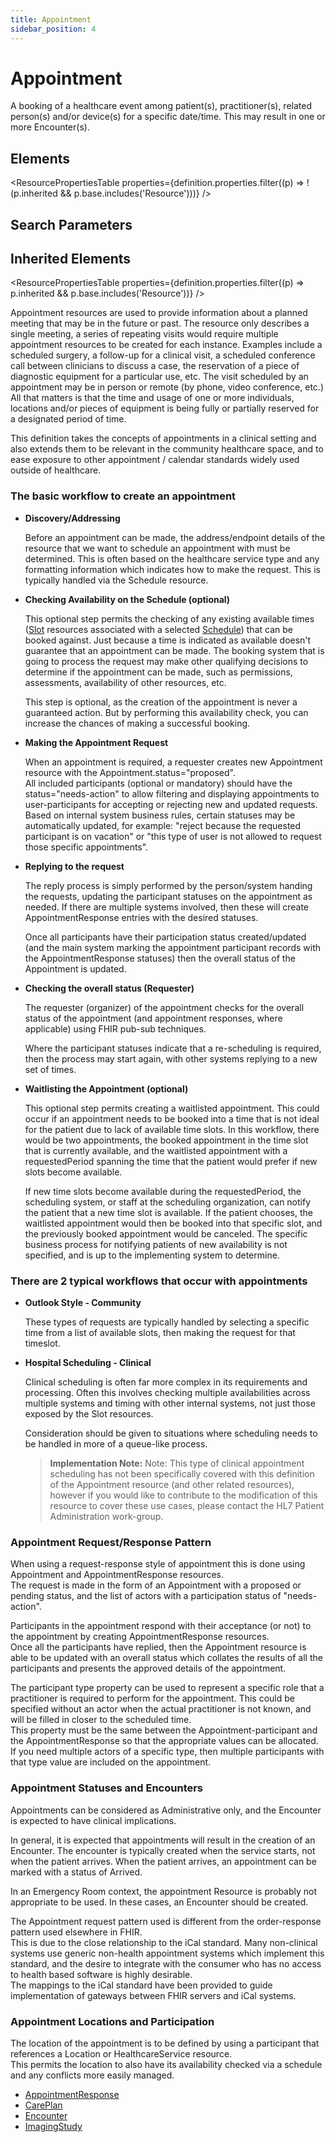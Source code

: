 ```yaml
---
title: Appointment
sidebar_position: 4
---
```



# Appointment

A booking of a healthcare event among patient(s), practitioner(s), related person(s) and/or device(s) for a specific date/time. This may result in one or more <Link to="/docs/api/fhir/resources/encounter">Encounter</Link>(s).

<Tabs queryString="section">
  <TabItem value="schema" label="Schema" default>

## Elements

<ResourcePropertiesTable
  properties={definition.properties.filter((p) => !(p.inherited && p.base.includes('Resource')))}
/>

## Search Parameters

<SearchParamsTable searchParams={definition.searchParameters} />

## Inherited Elements

<ResourcePropertiesTable properties={definition.properties.filter((p) => p.inherited && p.base.includes('Resource'))} />

  </TabItem>
  <TabItem value="usage" label="Usage">
<div> <a name="scope"></a> <p> <Link to="/docs/api/fhir/resources/appointment">Appointment</Link> resources are used to provide information about a planned meeting that may be in the future or past. The resource only describes a single meeting, a series of repeating visits would require multiple appointment resources to be created for each instance. Examples include a scheduled surgery, a follow-up for a clinical visit, a scheduled conference call between clinicians to discuss a case, the reservation of a piece of diagnostic equipment for a particular use, etc. The visit scheduled by an appointment may be in person or remote (by phone, video conference, etc.)  All that matters is that the time and usage of one or more individuals, locations and/or pieces of equipment is being fully or partially reserved for a designated period of time. </p> <p> This definition takes the concepts of appointments in a clinical setting and also extends them to be relevant in the community healthcare space, and to ease exposure to other appointment / calendar standards widely used outside of healthcare. </p> <a name="basic-workflow"></a>     <h3 class="self-link-parent"> The basic workflow to create an appointment <a href="https://www.hl7.org/fhir/appointment.html#basic-workflow" title="link to here" class="self-link"></a></h3> <ul> <li> <b>Discovery/Addressing</b> <p> Before an appointment can be made, the address/endpoint details of the resource that we want  to schedule an appointment with must be determined. This is often based on the healthcare service type and any formatting information which indicates how to make the request. This is typically handled via the <Link to="/docs/api/fhir/resources/schedule">Schedule</Link> resource. </p> </li> <li> <b>Checking Availability on the <Link to="/docs/api/fhir/resources/schedule">Schedule</Link> (optional)</b> <p> This optional step permits the checking of any existing available times  (<a href="/docs/api/fhir/resources/slot">Slot</a> resources associated with a selected <a href="/docs/api/fhir/resources/schedule">Schedule</a>) that can be booked against. Just because a time is indicated as available doesn't guarantee that an appointment can be made. The booking system that is going to process the request may make other qualifying decisions to determine if the appointment can be made, such as permissions, assessments, availability of other resources, etc. </p> <p> This step is optional, as the creation of the appointment is never a guaranteed action. But by performing this availability check, you can increase the chances of making a successful booking. </p> </li> <li> <b>Making the <Link to="/docs/api/fhir/resources/appointment">Appointment</Link> Request</b> <p> When an appointment is required, a requester creates new <Link to="/docs/api/fhir/resources/appointment">Appointment</Link> resource with the <Link to="/docs/api/fhir/resources/appointment">Appointment</Link>.status="proposed".<br/> All included participants (optional or mandatory) should have the status="needs-action" to allow filtering and displaying appointments to user-participants for accepting or rejecting new and updated requests. Based on internal system business rules, certain statuses may be automatically updated, for example: "reject because the requested participant is on vacation" or  "this type of user is not allowed to request those specific appointments". </p> </li> <li> <b>Replying to the request</b> <p> The reply process is simply performed by the person/system handing the requests, updating the participant statuses on the appointment as needed. If there are multiple systems involved, then these will create <Link to="/docs/api/fhir/resources/appointmentresponse">AppointmentResponse</Link> entries with the desired statuses. </p> <p> Once all participants have their participation status created/updated (and the main system marking the appointment participant records with the <Link to="/docs/api/fhir/resources/appointmentresponse">AppointmentResponse</Link> statuses) then the overall status of the <Link to="/docs/api/fhir/resources/appointment">Appointment</Link> is updated. </p> </li> <li> <b>Checking the overall status (Requester)</b> <p> The requester (organizer) of the appointment checks for the overall status of the appointment (and appointment responses, where applicable) using FHIR pub-sub techniques. </p> <p> Where the participant statuses indicate that a re-scheduling is required, then the process may start again, with other systems replying to a new set of times. </p> </li> <li> <b>Waitlisting the <Link to="/docs/api/fhir/resources/appointment">Appointment</Link> (optional)</b> <p> This optional step permits creating a waitlisted appointment. This could occur if an appointment needs to be booked into a time that is not ideal for the patient due to lack of available time slots.  In this workflow, there would be two appointments, the booked appointment in the time  slot that is currently available, and the waitlisted appointment with a requestedPeriod spanning the time that the patient would prefer if new slots become available. </p> <p> If new time slots become available during the requestedPeriod, the scheduling system, or staff at the scheduling organization, can notify the patient that a new time slot is available.  If the patient chooses, the waitlisted appointment would then be booked into that specific slot, and the previously booked  appointment would be canceled.  The specific business process for notifying patients of new availability is not specified, and is up to the implementing system to determine. </p> </li> </ul> <a name="workflow-types"></a> <h3 class="self-link-parent"> There are 2 typical workflows that occur with appointments <a href="https://www.hl7.org/fhir/appointment.html#workflow-types" title="link to here" class="self-link"></a></h3> <ul> <li> <b>Outlook Style - Community</b> <p> These types of requests are typically handled by selecting a specific time from a list of available slots, then making the request for that timeslot. </p> </li> <li> <b>Hospital Scheduling - Clinical</b> <p> Clinical scheduling is often far more complex in its requirements and processing. Often this involves checking multiple availabilities across multiple systems and timing with other internal systems, not just those exposed by the <Link to="/docs/api/fhir/resources/slot">Slot</Link> resources. </p> <p> Consideration should be given to situations where scheduling needs to be handled in more of a queue-like process. </p> <blockquote><p> <b>Implementation Note:</b>  Note: This type of clinical appointment scheduling has not been specifically covered with this definition of the <Link to="/docs/api/fhir/resources/appointment">Appointment</Link> resource (and other related resources), however if you would like to contribute to the modification of this resource to cover these use cases, please contact the HL7 <Link to="/docs/api/fhir/resources/patient">Patient</Link> Administration work-group. </p></blockquote> </li> </ul> </div>
  </TabItem>
  <TabItem value="relationships" label="Relationships">
<div> <a name="bnr"></a>      <h3 class="self-link-parent"> <Link to="/docs/api/fhir/resources/appointment">Appointment</Link> Request/Response Pattern <a href="https://www.hl7.org/fhir/appointment.html#12.10.2.1" title="link to here" class="self-link"></a></h3> <p> When using a request-response style of appointment this is done using <Link to="/docs/api/fhir/resources/appointment">Appointment</Link>  and <Link to="/docs/api/fhir/resources/appointmentresponse">AppointmentResponse</Link> resources.<br/> The request is made in the form of an <Link to="/docs/api/fhir/resources/appointment">Appointment</Link> with a proposed or pending status, and the list of actors with a participation status of "needs-action". </p> <p> Participants in the appointment respond with their acceptance (or not) to the appointment by creating <Link to="/docs/api/fhir/resources/appointmentresponse">AppointmentResponse</Link> resources.<br/> Once all the participants have replied, then the <Link to="/docs/api/fhir/resources/appointment">Appointment</Link> resource is able to be updated with an overall status which collates the results of all the participants and presents the approved details of the appointment. </p> <p> The participant type property can be used to represent a specific role that a practitioner  is required to perform for the appointment. This could be specified without an actor when the actual practitioner is not known, and will be filled in closer to the scheduled time.<br/> This property must be the same between the <Link to="/docs/api/fhir/resources/appointment">Appointment</Link>-participant and the <Link to="/docs/api/fhir/resources/appointmentresponse">AppointmentResponse</Link> so that the appropriate values can be allocated. If you need multiple actors of a specific type, then multiple participants with that type value are included on the appointment. </p> <a name="statuses"></a>     <h3 class="self-link-parent"> <Link to="/docs/api/fhir/resources/appointment">Appointment</Link> Statuses and <Link to="/docs/api/fhir/resources/encounter">Encounters</Link> <a href="/docs/api/fhir/resources/appointment" title="link to here" class="self-link"></a></h3>     <p>       <Link to="/docs/api/fhir/resources/appointment">Appointments</Link> can be considered as Administrative only, and the <Link to="/docs/api/fhir/resources/encounter">Encounter</Link> is expected to have       clinical implications.     </p>     <p>       In general, it is expected that appointments will result in the creation of an <Link to="/docs/api/fhir/resources/encounter">Encounter</Link>.       The encounter is typically created when the service starts, not when the patient arrives.       When the patient arrives, an appointment can be marked with a status of Arrived.     </p>     <p>       In an Emergency Room context, the appointment Resource is probably not appropriate to be used.       In these cases, an <Link to="/docs/api/fhir/resources/encounter">Encounter</Link> should be created.     </p>     <p>       The <Link to="/docs/api/fhir/resources/appointment">Appointment</Link> request pattern used is different from the order-response pattern used elsewhere in FHIR.<br/>       This is due to the close relationship to the iCal standard. Many non-clinical systems use generic       non-health appointment systems which implement this standard, and the desire to integrate       with the consumer who has no access to health based software is highly desirable.<br/>       The mappings to the iCal standard have been provided to guide implementation of gateways between       FHIR servers and iCal systems.     </p> <a name="location"></a> <h3 class="self-link-parent"> <Link to="/docs/api/fhir/resources/appointment">Appointment</Link> <Link to="/docs/api/fhir/resources/location">Locations</Link> and Participation <a href="/docs/api/fhir/resources/appointment" title="link to here" class="self-link"></a></h3> <p> The location of the appointment is to be defined by using a participant that references a <Link to="/docs/api/fhir/resources/location">Location</Link> or <Link to="/docs/api/fhir/resources/healthcareservice">HealthcareService</Link> resource.<br/> This permits the location to also have its availability checked via a schedule and any conflicts more easily managed. </p>   </div>
  </TabItem>

  <TabItem value="referencedBy" label="Referenced By">
<ul><li><a href="/docs/api/fhir/resources/appointmentresponse">AppointmentResponse</a></li>
<li><a href="/docs/api/fhir/resources/careplan">CarePlan</a></li>
<li><a href="/docs/api/fhir/resources/encounter">Encounter</a></li>
<li><a href="/docs/api/fhir/resources/imagingstudy">ImagingStudy</a></li></ul>
  </TabItem>
</Tabs>
